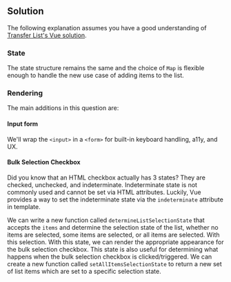 
## Solution

The following explanation assumes you have a good understanding of [Transfer List's Vue solution](/questions/user-interface/transfer-list/vue/solution).

### State

The state structure remains the same and the choice of `Map` is flexible enough to handle the new use case of adding items to the list.

### Rendering

The main additions in this question are:

#### Input form

We'll wrap the `<input>` in a `<form>` for built-in keyboard handling, a11y, and UX.

#### Bulk Selection Checkbox

Did you know that an HTML checkbox actually has 3 states? They are checked, unchecked, and indeterminate. Indeterminate state is not commonly used and cannot be set via HTML attributes. Luckily, Vue provides a way to set the indeterminate state via the `indeterminate` attribute in template.

We can write a new function called `determineListSelectionState` that accepts the `items` and determine the selection state of the list, whether no items are selected, some items are selected, or all items are selected. With this selection. With this state, we can render the appropriate appearance for the bulk selection checkbox. This state is also useful for determining what happens when the bulk selection checkbox is clicked/triggered. We can create a new function called `setAllItemsSelectionState` to return a new set of list items which are set to a specific selection state.

<TestCases />
<A11y />
<Notes />
